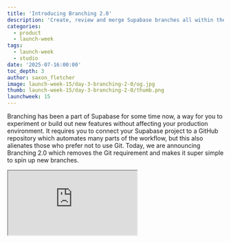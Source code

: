 ```yaml
---
title: 'Introducing Branching 2.0'
description: 'Create, review and merge Supabase branches all within the dashboard.'
categories:
  - product
  - launch-week
tags:
  - launch-week
  - studio
date: '2025-07-16:00:00'
toc_depth: 3
author: saxon_fletcher
image: launch-week-15/day-3-branching-2-0/og.jpg
thumb: launch-week-15/day-3-branching-2-0/thumb.png
launchweek: 15
---
```


Branching has been a part of Supabase for some time now, a way for you to experiment or build out new features without affecting your production environment. It requires you to connect your Supabase project to a GitHub repository which automates many parts of the workflow, but this also alienates those who prefer not to use Git. Today, we are announcing Branching 2.0 which removes the Git requirement and makes it super simple to spin up new branches.

<div className="video-container mb-8">
  <iframe
    className="w-full"
    src="https://www.youtube-nocookie.com/embed/7DfLUz_Vg-M"
    title="Introducing Branching 2.0"
    allow="accelerometer; autoplay; clipboard-write; encrypted-media; fullscreen; gyroscope; picture-in-picture; web-share"
    allowfullscreen
  />
</div>

## What is branching?

A Supabase branch is essentially a copy of your Supabase project, minus the data. Rather than making risky changes to your production database, edge functions or configuration, you instead spin up a preview branch and make the changes there. This gives you a safe, isolated environment to work from. When you’re happy with your changes, you merge them back into production.

## Current behavior

The current implementation of branching requires a connection to a GitHub repo. For every GitHub pull request created, a corresponding Supabase branch is also created and kept in sync. Database schema/migrations, functions and configuration all stored within your repo and synced up to Supabase when your commits are pushed. For those who want to work in a local and code first way, this is an ideal workflow, however, this is not suitable for those who prefer to work in a database first or no-code way, including AI Builders.

## New behavior

With these new updates you can now create branches with Git, without Git, or a combination of both. This can be done directly through the dashboard, Supabase CLI, or the [Management API](https://supabase.com/docs/reference/api/introduction). Every branch is a direct copy of production, including schema, functions and configurations. You can then connect your app, make changes, and when ready to launch, you have the option to pull those changes down to your codebase or review and merge without leaving the dashboard. For those using separate Supabase projects for this, you no longer need to do so.

### How it works

For this walkthrough we’ll focus purely on a _Gitless_ workflow. If you are someone who prefers to work in a code-first way, you can view our more extensive [guide to branching](https://supabase.com/docs/guides/deployment/branching).

#### Create a new branch.

<Img
  alt="Database components"
  src={{
    light: '/images/blog/launch-week-15/day-3-branching-2-0/create-branch.png',
    dark: '/images/blog/launch-week-15/day-3-branching-2-0/create-branch.png',
  }}
/>

Give your branch a name, optionally sync it to a GitHub branch. If your production branch has previous migrations (e.g., via CLI `db push` ) then these will be run on the new branch. If your production branch has no previous migrations (e.g., all edits have been made through the Table Editor) then a `db dump` will be performed and run as a migration.

#### Make changes to the new branch

<Img
  alt="Database components"
  src={{
    light: '/images/blog/launch-week-15/day-3-branching-2-0/view-branches.png',
    dark: '/images/blog/launch-week-15/day-3-branching-2-0/view-branches.png',
  }}
/>

Use the table editor, SQL editor, connection string or any other means to make changes to your schema or functions.

#### Open a merge request

<Img
  alt="Database components"
  src={{
    light: '/images/blog/launch-week-15/day-3-branching-2-0/view-merge-requests.png',
    dark: '/images/blog/launch-week-15/day-3-branching-2-0/view-merge-requests.png',
  }}
/>

<Img
  alt="Database components"
  src={{
    light: '/images/blog/launch-week-15/day-3-branching-2-0/view-merge-request.png',
    dark: '/images/blog/launch-week-15/day-3-branching-2-0/view-merge-request.png',
  }}
/>

You, someone in your team, or the Supabase Assistant can then review the changes made via the merge page.

#### Pull in latest updates from production

If your branch schema or edge functions are out of date, you will first need to pull in the latest changes from production. Note that by doing this any edge function modifications will be lost but new functions will remain in place untouched.

#### Merge to production

<Img
  alt="Database components"
  src={{
    light: '/images/blog/launch-week-15/day-3-branching-2-0/review-with-ai.png',
    dark: '/images/blog/launch-week-15/day-3-branching-2-0/review-with-ai.png',
  }}
/>

When ready, click the merge button and watch your changes be deployed to production. If your branch is a preview branch you can now choose to remove it or keep it open.

### Current limitations

There are a few limitations you should be aware of before deciding to use branching without git.

- Custom roles created through the dashboard are not captured on branch creation.
- Only public schema changes are supported right now.
- Extensions are not included in the diff process
- Branches can only be merged to main; merging between preview branches is not supported.
- If your branch is out of date, you can pull in latest changes from main, but keep in mind that all functions will be overwritten.
- Deleting functions must be done manually on main branch.
- Migration conflicts must be manually resolved on the preview branch.
- If you have run migrations on main, new branches will be created from existing migrations instead of a full schema dump.

## When to use

The following table can help you decide whether to use branching with or without git.

|                       | Git                  | Without Git                 |
| --------------------- | -------------------- | --------------------------- |
| Isolated environment  | ✅                   | ✅                          |
| Friction              | Low code             | No code                     |
| Ease of use           | Extensive repo setup | One click from dashboard    |
| Merging to production | via Pull Request     | via Merge Request           |
| Conflict resolution   | File based           | None                        |
| Version control       | Config as code       | Only migrations are tracked |

## End state

We ultimately want you to be able to work in a way that produces the highest quality software in the shortest time possible. Your workflows may change as you, your team or your product evolves, and we must allow you to move between workflows seamlessly. If you want to start building directly in the dashboard then later move everything to a codebase, you should be able to do that. If you want to spin up a branch for prototyping then later pull down changes to a local migration, that should also be possible.

We aren’t quite there yet, but through the combination of our CLI and web interface, that vision is closer than ever.

## Getting started

We want to stress that these branching updates are in their early stages and thus behind a feature preview. Anyone can opt-in to them via the dashboard but before you do, please read through the existing limitations as it might not yet be suitable for your use case. If do make use of branching, please reach out with feedback, we’d love to hear it.
